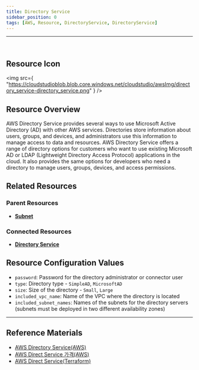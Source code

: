 ```yaml
---
title: Directory Service
sidebar_position: 0
tags: [AWS, Resource, DirectoryService, DirectoryService]
---
```


<hr />
<br />

## Resource Icon

<img
    src={
        "https://cloudstudioblob.blob.core.windows.net/cloudstudio/awsImg/directory_service-directory_service.png"
    }
/>

## Resource Overview

AWS Directory Service provides several ways to use Microsoft Active Directory (AD) with other AWS services. 
Directories store information about users, groups, and devices, and administrators use this information to manage access to data and resources. 
AWS Directory Service offers a range of directory options for customers who want to use existing Microsoft AD or LDAP (Lightweight Directory Access Protocol) applications in the cloud. 
It also provides the same options for developers who need a directory to manage users, groups, devices, and access permissions.

## Related Resources

### Parent Resources

-   [**Subnet**](https://docs.cstudio.app/docs/resource/aws/Vpc/Subnet)

### Connected Resources

-   [**Directory Service**](https://docs.cstudio.app/docs/resource/aws/DirectoryService/)

## Resource Configuration Values

-   `password`: Password for the directory administrator or connector user
-   `type`: Directory type - `SimpleAD`, `MicrosoftAD`
-   `size`: Size of the directory - `Small`, `Large`
-   `included_vpc_name`: Name of the VPC where the directory is located
-   `included_subnet_names`: Names of the subnets for the directory servers (subnets must be deployed in two different availability zones)

---

## Reference Materials

-   [AWS Directory Service(AWS)](https://docs.aws.amazon.com/ko_kr/directoryservice/latest/admin-guide/what_is.html)
-   [AWS Direct Service 가격(AWS)](https://aws.amazon.com/ko/directoryservice/pricing/?nc=sn&loc=3)
-   [AWS Direct Service(Terraform)](https://registry.terraform.io/providers/hashicorp/aws/latest/docs/resources/directory_service_conditional_forwarder)
